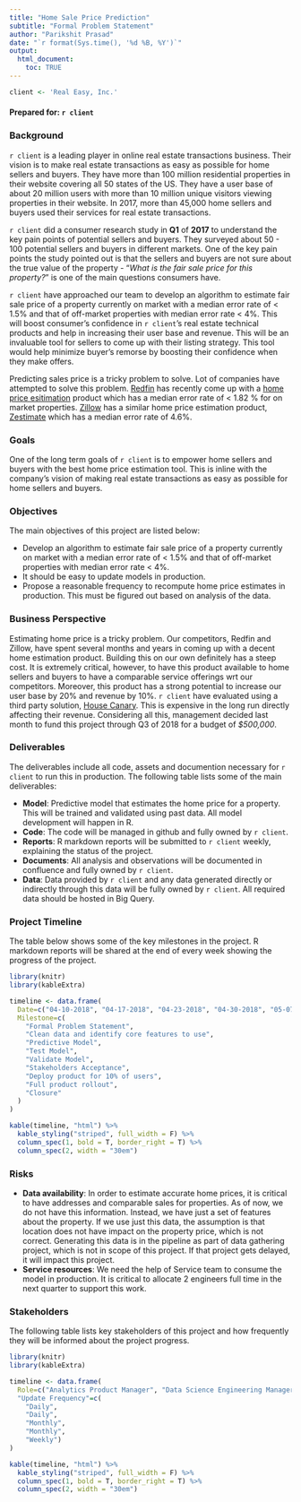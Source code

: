 ```yaml
---
title: "Home Sale Price Prediction"
subtitle: "Formal Problem Statement"
author: "Parikshit Prasad"
date: "`r format(Sys.time(), '%d %B, %Y')`"
output: 
  html_document:
    toc: TRUE
---
```

<style type="text/css">

h1.title {
  font-size: 38px;
  color: DarkRed;
  text-align: center;
}
h3.subtitle { 
    font-size: 24px;
  font-family: "Times New Roman", Times, serif;
  color: DarkRed;
  text-align: center;
}
h4.author, h3.subtitle { /* Header 4 - and the author and data headers use this too  */
    font-size: 18px;
  font-family: "Times New Roman", Times, serif;
  color: DarkRed;
  text-align: center;
}
h4.date { /* Header 4 - and the author and data headers use this too  */
  font-size: 18px;
  font-family: "Times New Roman", Times, serif;
  color: DarkBlue;
  text-align: center;
}
</style>

```r
client <- 'Real Easy, Inc.'
```

#### Prepared for: `r client`

### Background
`r client` is a leading player in online real estate transactions business. Their vision is to make real estate transactions as easy as possible for home sellers and buyers. They have more than 100 million residential properties in their website covering all 50 states of the US. They have a user base of about 20 million users with more than 10 million unique visitors viewing properties in their website. In 2017, more than 45,000 home sellers and buyers used their services for real estate transactions. 

`r client` did a consumer research study in **Q1** of **2017** to understand the key pain points of potential sellers and buyers. They surveyed about 50 - 100 potential sellers and buyers in different markets. One of the key pain points the study pointed out is that the sellers and buyers are not sure about the true value of the property - “*What is the fair sale price for this property?*” is one of the main questions consumers have. 

`r client` have approached our team to develop an algorithm to estimate fair sale price of a property currently on market with a median error rate of < 1.5% and that of off-market properties with median error rate < 4%. This will boost consumer’s confidence in `r client`'s real estate technical products and help in increasing their user base and revenue. This will be an invaluable tool for sellers to come up with their listing strategy. This tool would help minimize buyer's remorse by boosting their confidence when they make offers. 

Predicting sales price is a tricky problem to solve. Lot of companies have attempted to solve this problem. [Redfin](https://www.redfin.com) has recently come up with a [home price esitimation](https://www.redfin.com/redfin-estimate) product which has a median error rate of < 1.82 % for on market properties. [Zillow](https://www.zillow.com) has a similar home price estimation product, [Zestimate](https://www.zillow.com/zestimate/#acc) which has a median error rate of 4.6%. 

### Goals
One of the long term goals of `r client` is to empower home sellers and buyers with the best home price estimation tool. This is inline with the company's vision of making real estate transactions as easy as possible for home sellers and buyers. 

### Objectives
The main objectives of this project are listed below: 

* Develop an algorithm to estimate fair sale price of a property currently on market with a median error rate of < 1.5% and that of off-market properties with median error rate < 4%.
* It should be easy to update models in production. 
* Propose a reasonable frequency to recompute home price estimates in production. This must be figured out based on analysis of the data.  

### Business Perspective
Estimating home price is a tricky problem. Our competitors, Redfin and Zillow, have spent several months and years in coming up with a decent home estimation product. Building this on our own definitely has a steep cost. It is extremely critical, however, to have this product available to home sellers and buyers to have a comparable service offerings wrt our competitors. Moreover, this product has a strong potential to increase our user base by 20% and revenue by 10%. `r client` have evaluated using a third party solution, [House Canary](https://www.housecanary.com/). This  is expensive in the long run directly affecting their revenue. Considering all this, management decided last month to fund this project through Q3 of 2018 for a budget of *$500,000*. 

### Deliverables
The deliverables include all code, assets and documention necessary for `r client` to run this in production. The following table lists some of the main deliverables: 

* **Model**: Predictive model that estimates the home price for a property. This will be trained and validated using past data. All model development will happen in R. 
* **Code**: The code will be managed in github and fully owned by `r client`. 
* **Reports**: R markdown reports will be submitted to `r client` weekly, explaining the status of the project. 
* **Documents**: All analysis and observations will be documented in confluence and fully owned by `r client`. 
* **Data**: Data provided by `r client` and any data generated directly or indirectly through this data will be fully owned by `r client`. All required data should be hosted in Big Query. 

### Project Timeline
The table below shows some of the key milestones in the project. R markdown reports will be shared at the end of every week showing the progress of the project. 

```r
library(knitr)
library(kableExtra)

timeline <- data.frame(
  Date=c("04-10-2018", "04-17-2018", "04-23-2018", "04-30-2018", "05-07-2018", "05-14-2018", "05-21-2018", "05-28-2018", "06-05-2018"),
  Milestone=c(
    "Formal Problem Statement",
    "Clean data and identify core features to use",
    "Predictive Model",
    "Test Model", 
    "Validate Model",
    "Stakeholders Acceptance",
    "Deploy product for 10% of users",
    "Full product rollout",
    "Closure"
  )
)

kable(timeline, "html") %>%
  kable_styling("striped", full_width = F) %>%
  column_spec(1, bold = T, border_right = T) %>%
  column_spec(2, width = "30em")
```

### Risks

* **Data availability**: In order to estimate accurate home prices, it is critical to have addresses and comparable sales for properties. As of now, we do not have this information. Instead, we have just a set of features about the property. If we use just this data, the assumption is that location does not have impact on the property price, which is not correct. Generating this data is in the pipeline as part of data gathering project, which is not in scope of this project. If that project gets delayed, it will impact this project. 
* **Service resources**: We need the help of Service team to consume the model in production. It is critical to allocate 2 engineers full time in the next quarter to support this work. 

### Stakeholders
The following table lists key stakeholders of this project and how frequently they will be informed about the project progress. 

```r
library(knitr)
library(kableExtra)

timeline <- data.frame(
  Role=c("Analytics Product Manager", "Data Science Engineering Manager", "Vice President, Engineering", "Vice President, Product", "QA Manager"),
  "Update Frequency"=c(
    "Daily",
    "Daily",
    "Monthly", 
    "Monthly", 
    "Weekly")
)

kable(timeline, "html") %>%
  kable_styling("striped", full_width = F) %>%
  column_spec(1, bold = T, border_right = T) %>%
  column_spec(2, width = "30em")
```

